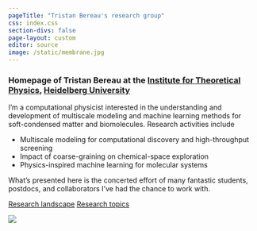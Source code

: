 ```yaml
---
pageTitle: "Tristan Bereau's research group"
css: index.css
section-divs: false
page-layout: custom
editor: source
image: /static/membrane.jpg
---
```


::: {.hero-banner .alt-background}

::: {.content-block}

### Homepage of Tristan Bereau at the [Institute for Theoretical Physics](https://www.thphys.uni-heidelberg.de), [Heidelberg University](https://www.uni-heidelberg.de/en)

I'm a computational physicist interested in the understanding and development of
multiscale modeling and machine learning methods for soft-condensed matter and biomolecules.
Research activities include

- Multiscale modeling for computational discovery and high-throughput screening
- Impact of coarse-graining on chemical-space exploration
- Physics-inspired machine learning for molecular systems

What's presented here is the concerted effort of many fantastic students,
postdocs, and collaborators I've had the chance to work with.

::: {.hero-buttons}
[Research landscape](research_landscape.html){.btn-action-primary .btn-action .btn .btn-success .btn-lg role="button"}
[Research topics](research_topics.html){#btn-guide .btn-action .btn .btn-info .btn-lg role="button"}
:::

:::

::: {.hero-image .hero-image-right}
![](static/membrane.jpg)
:::

:::

